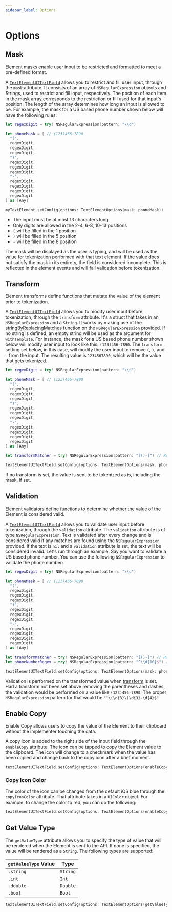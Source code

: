 ```yaml
---
sidebar_label: Options
---
```



# Options

## Mask

Element masks enable user input to be restricted and formatted to meet a pre-defined format.

A [`TextElementUITextField`](/docs/sdks/mobile/ios/types#textelementuitextfield) allows you to restrict and fill user input, through the `mask` attribute.
It consists of an array of `NSRegularExpression` objects and Strings, used to restrict and fill input, respectively.
The position of each item in the mask array corresponds to the restriction or fill used for that input's position.
The length of the array determines how long an input is allowed to be.
For example, the mask for a US based phone number shown below will have the following rules:

```swift showLineNumbers
let regexDigit = try! NSRegularExpression(pattern: "\\d")

let phoneMask = [ // (123)456-7890
  "(",
  regexDigit,
  regexDigit,
  regexDigit,
  ")",
  regexDigit,
  regexDigit,
  regexDigit,
  "-",
  regexDigit,
  regexDigit,
  regexDigit,
  regexDigit
] as [Any]

myTextElement.setConfig(options: TextElementOptions(mask: phoneMask))
```

- The input must be at most 13 characters long
- Only digits are allowed in the 2-4, 6-8, 10-13 positions
- `(` will be filled in the 1 position
- `)` will be filled in the 5 position
- `-` will be filled in the 8 position

The mask will be displayed as the user is typing, and will be used as the value for tokenization performed with that text element. If the value does not satisfy the mask in its entirety, the field is considered incomplete. This is reflected in the element events and will fail validation before tokenization.

## Transform

Element transforms define functions that mutate the value of the element prior to tokenization.

A [`TextElementUITextField`](/docs/sdks/mobile/ios/types#textelementuitextfield) allows you to modify user input before tokenization, through the `transform` attribute. It's a struct that takes in an `NSRegularExpression` and a `String`.
It works by making use of the [stringByReplacingMatches](https://developer.apple.com/documentation/foundation/nsregularexpression/1413740-stringbyreplacingmatches) function on the `NSRegularExpression` provided.
If no string is defined, an empty string will be used as the argument for `withTemplate`. For instance, the mask for a US based phone number shown below will modify user input to look like this: `(123)456-7890`.
The `transform` setting set below, in this case, will modify the user input to remove `(`, `)`, and `-` from the input. The resulting value is `1234567890`, which will be the value that gets tokenized.

```swift showLineNumbers
let regexDigit = try! NSRegularExpression(pattern: "\\d")

let phoneMask = [ // (123)456-7890
  "(",
  regexDigit,
  regexDigit,
  regexDigit,
  ")",
  regexDigit,
  regexDigit,
  regexDigit,
  "-",
  regexDigit,
  regexDigit,
  regexDigit,
  regexDigit
] as [Any]

let transformMatcher = try! NSRegularExpression(pattern: "[()-]") // Regex to remove parentheses & dashes

textElementUITextField.setConfig(options: TextElementOptions(mask: phoneMask, transform: ElementTransform(matcher: transformMatcher))
```

<Alert>If no transform is set, the value is sent to be tokenized as is, including the mask, if set.</Alert>

## Validation

Element validators define functions to determine whether the value of the Element is considered valid.

A [`TextElementUITextField`](/docs/sdks/mobile/ios/types#textelementuitextfield) allows you to validate user input before tokenization, through the `validation` attribute. The `validation` attribute is of type `NSRegularExpression`.
Text is validated after every change and is considered valid if any matches are found using the `NSRegularExpression` provided. If the text is `nil` and a `validation` attribute is set, the text will be considered invalid. Let's run through
an example. Say you want to validate a US based phone number. You can use the following `NSRegularExpression` to validate the phone number:

```swift showLineNumbers
let regexDigit = try! NSRegularExpression(pattern: "\\d")

let phoneMask = [ // (123)456-7890
  "(",
  regexDigit,
  regexDigit,
  regexDigit,
  ")",
  regexDigit,
  regexDigit,
  regexDigit,
  "-",
  regexDigit,
  regexDigit,
  regexDigit,
  regexDigit
] as [Any]

let transformMatcher = try! NSRegularExpression(pattern: "[()-]") // Regex to remove parentheses & dashes
let phoneNumberRegex = try! NSRegularExpression(pattern: "^\\d{10}$") // Regex to validate phone number, after the transform is applied

textElementUITextField.setConfig(options: TextElementOptions(mask: phoneMask, transform: ElementTransform(matcher: transformMatcher), validation: phoneNumberRegex))
```

<Alert>Validation is performed on the transformed value when <a href="/docs/sdks/mobile/ios/options#transform">transform</a> is set. Had a transform not been set above removing the parentheses and dashes, the validation would be performed on a value like <code>(123)456-7890</code>. The proper <code>NSRegularExpression</code> pattern for that would be <code>"^\\(\\d&#123;3&#125;\\)\\d&#123;3&#125;-\\d&#123;4&#125;$"</code></Alert>

## Enable Copy

Enable Copy allows users to copy the value of the Element to their clipboard without the implementer touching the data.

A copy icon is added to the right side of the input field through the `enableCopy` attribute. The icon can be tapped to copy the Element value to the clipboard.
The icon will change to a checkmark when the value has been copied and change back to the copy icon after a brief moment.

```swift showLineNumbers
textElementUITextField.setConfig(options: TextElementOptions(enableCopy: true))
```

### Copy Icon Color

The color of the icon can be changed from the default iOS blue through the `copyIconColor` attribute. 
That attribute takes in a `UIColor` object. For example, to change the color to red, you can do the following:

```swift showLineNumbers
textElementUITextField.setConfig(options: TextElementOptions(enableCopy: true, copyIconColor: UIColor.red))
```

## Get Value Type

The `getValueType` attribute allows you to specify the type of value that will be rendered when the Element is sent to the API.
If none is specified, the value will be rendered as a `String`. The following types are supported:

| `getValueType` Value  | Type     |
| --------------------- | -------- |
| `.string`             | `String` |
| `.int`                | `Int`    |
| `.double`             | `Double` |
| `.bool`               | `Bool`   |

```swift showLineNumbers
textElementUITextField.setConfig(options: TextElementOptions(getValueType: .int))
```
